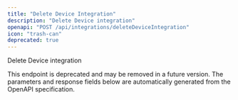 ```yaml
---
title: "Delete Device Integration"
description: "Delete Device integration"
openapi: "POST /api/integrations/deleteDeviceIntegration"
icon: "trash-can"
deprecated: true
---
```


Delete Device integration

<Warning>
This endpoint is deprecated and may be removed in a future version.
</Warning>

<Note>
The parameters and response fields below are automatically generated from the OpenAPI specification.
</Note>

